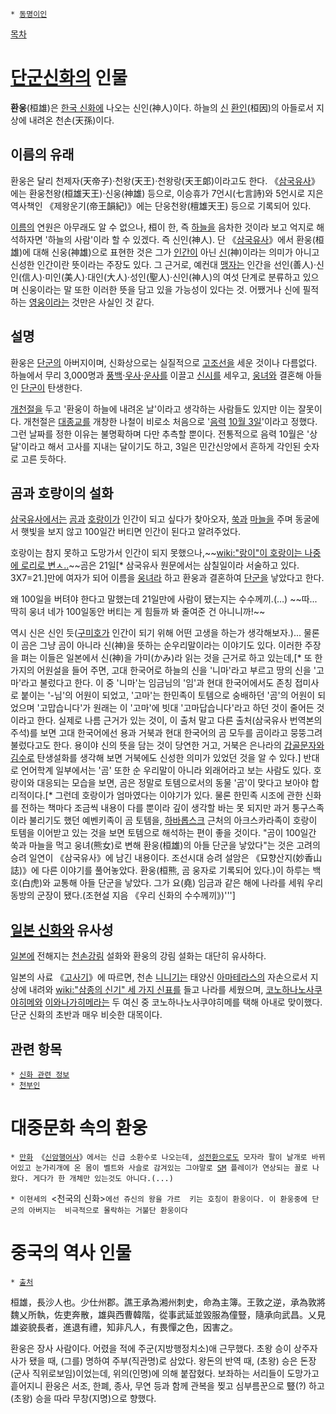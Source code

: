  * [[동명이인]]

[[목차]]

= [[단군신화]]의 인물 =
'''환웅'''(桓雄)은 [[한국 신화]]에 나오는 신인(神人)이다. 하늘의 [[신]] [[환인]](桓因)의 아들로서 지상에 내려온 천손(天孫)이다.

== 이름의 유래 ==
환웅은 달리 천제자(天帝子)·천왕(天王)·천왕랑(天王郞)이라고도 한다. 《[[삼국유사]]》에는 환웅천왕(桓雄天王)·신웅(神雄) 등으로, 이승휴가 7언시(七言詩)와 5언시로 지은 역사책인 《제왕운기(帝王韻紀)》에는 단웅천왕(檀雄天王) 등으로 기록되어 있다. 

[[이름]]의 연원은 아무래도 알 수 없으나, 桓이 한, 즉 [[하늘]]을 음차한 것이라 보고 억지로 해석하자면 '하늘의 사람'이라 할 수 있겠다. 즉 신인(神人). 단 《[[삼국유사]]》에서 환웅(桓雄)에 대해 신웅(神雄)으로 표현한 것은 그가 [[인간]]이 아닌 [[신]](神)이라는 의미가 아니고 신성한 인간이란 뜻이라는 주장도 있다. 그 근거로, 예컨대 [[맹자]]는 인간을 선인(善人)·신인(信人)·미인(美人)·대인(大人)·성인(聖人)·신인(神人)의 여섯 단계로 분류하고 있으며 신웅이라는 말 또한 이러한 뜻을 담고 있을 가능성이 있다는 것. 어쨌거나 신에 필적하는 [[영웅]]이라는 것만은 사실인 것 같다.

== 설명 ==
환웅은 [[단군]]의 아버지이며, 신화상으로는 실질적으로 [[고조선]]을 세운 것이나 다름없다. 하늘에서 무리 3,000명과 [[풍백]]·[[우사]]·[[운사]]를 이끌고 [[신시]]를 세우고, [[웅녀]]와 결혼해 아들인 [[단군]]이 탄생한다.

[[개천절]]을 두고 '환웅이 하늘에 내려온 날'이라고 생각하는 사람들도 있지만 이는 잘못이다. 개천절은 [[대종교]]를 개창한 나철이 비로소 처음으로 '[[음력]] [[10월 3일]]'이라고 정했다. 그런 날짜를 정한 이유는 불명확하며 다만 추측할 뿐이다. 전통적으로 음력 10월은 '상달'이라고 해서 고사를 지내는 달이기도 하고, 3일은 민간신앙에서 흔하게 각인된 숫자로 고른 듯하다.

== 곰과 호랑이의 설화 ==
[[삼국유사]]에서는 [[곰]]과 [[호랑이]]가 인간이 되고 싶다가 찾아오자, [[쑥]]과 [[마늘]]을 주며 동굴에서 햇빛을 보지 않고 100일간 버티면 인간이 된다고 알려주었다.

호랑이는 참지 못하고 도망가서 인간이 되지 못했으나,~~[[wiki:"랑이"이 호랑이는 나중에 로리로 변ㅅ..]]~~곰은 21일[* 삼국유사 원문에서는 삼칠일이라 서술하고 있다. 3X7=21.]만에 여자가 되어 이름을 [[웅녀]]라 하고 환웅과 결혼하여 [[단군]]을 낳았다고 한다.

왜 100일을 버텨야 한다고 말했는데 21일만에 사람이 됐는지는 수수께끼.(…) ~~따... 딱히 웅녀 네가 100일동안 버티는 게 힘들까 봐 줄여준 건 아니니까!~~

역시 신은 신인 듯([[구미호]]가 인간이 되기 위해 어떤 고생을 하는가 생각해보자.)... 물론 이 곰은 그냥 곰이 아니라 신(神)을 뜻하는 순우리말이라는 이야기도 있다. 이러한 주장을 펴는 이들은 일본에서 신(神)을 가미(かみ)라 읽는 것을 근거로 하고 있는데,[* 또 한 가지의 어원설을 들어 주면, 고대 한국어로 하늘의 신을 '니마'라고 부르고 땅의 신을 '고마'라고 불렀다고 한다. 이 중 '니마'는 임금님의 '임'과 현대 한국어에서도 존칭 접미사로 붙이는 '-님'의 어원이 되었고, '고마'는 한민족이 토템으로 숭배하던 '곰'의 어원이 되었으며 '고맙습니다'가 원래는 이 '고마'에 빗대 '고마답습니다'라고 하던 것이 줄어든 것이라고 한다. 실제로 나름 근거가 있는 것이, 이 출처 말고 다른 출처(삼국유사 번역본의 주석)를 보면 고대 한국어에선 용과 거북과 현대 한국어의 곰 모두를 곰이라고 뭉뚱그려 불렀다고도 한다. 용이야 신의 뜻을 담는 것이 당연한 거고, 거북은 은나라의 [[갑골문자]]와 [[김수로]] 탄생설화를 생각해 보면 거북에도 신성한 의미가 있었던 것을 알 수 있다.] 반대로 언어학계 일부에서는 '곰' 또한 순 우리말이 아니라 외래어라고 보는 사람도 있다. 호랑이와 대응되는 모습을 보면, 곰은 정말로 토템으로서의 동물 '곰'이 맞다고 보아야 합리적이다.[* 그런데 호랑이가 엄마였다는 이야기가 있다. 물론 한민족 시조에 관한 신화를 전하는 책마다 조금씩 내용이 다를 뿐이라 깊이 생각할 바는 못 되지만 과거 퉁구스족이라 불리기도 했던 예벤키족이 곰 토템을, [[하바롭스크]] 근처의 아크스카라족이 호랑이 토템을 이어받고 있는 것을 보면 토템으로 해석하는 편이 좋을 것이다. "곰이 100일간 쑥과 마늘을 먹고 웅녀(熊女)로 변해 환웅(桓雄)의 아들 단군을 낳았다"는 것은 고려의 승려 일연이 《삼국유사》에 남긴 내용이다. 조선시대 승려 설암은 《묘향산지(妙香山誌)》에 다른 이야기를 풀어놓았다. 환웅(桓熊, 곰 웅자로 기록되어 있다.)이 하루는 백호(白虎)와 교통해 아들 단군을 낳았다. 그가 요(堯) 임금과 같은 해에 나라를 세워 우리 동방의 군장이 됐다.(조현설 지음 《우리 신화의 수수께끼》)''']

== [[일본 신화]]와 유사성 ==
[[일본]]에 전해지는 [[천손강림]] 설화와 환웅의 강림 설화는 대단히 유사하다.

일본의 사료 《[[고사기]]》에 따르면, 천손 [[니니기]]는 태양신 [[아마테라스]]의 자손으로서 지상에 내려와 [[wiki:"삼종의 신기" 세 가지 신표]]를 들고 나라를 세웠으며, [[코노하나노사쿠야히메]]와 [[이와나가히메]]라는 두 여신 중 코노하나노사쿠야히메를 택해 아내로 맞이했다. 단군 신화의 초반과 매우 비슷한 대목이다.

== 관련 항목 ==
 * [[신화 관련 정보]]
 * [[천부인]]

= 대중문화 속의 환웅 =
 * [[만화]] 《[[신암행어사]]》에서는 신급 소환수로 나오는데, [[성전환]]으로도 모자라 팔이 날개로 바뀌어있고 눈가리개에 온 몸이 벨트와 사슬로 감겨있는 그야말로 [[SM]] 플레이가 연상되는 꼴로 나왔다. 게다가 한 개체만 있는것도 아니다.(...)

 * 이현세의 <천국의 신화>에선 쥬신의 왕을 가르  키는 호칭이 환웅이다. 이 환웅중에 단군의 아버지는  비극적으로 몰락하는 거불단 환웅이다

= 중국의 역사 인물 =
 * [http://zh.wikisource.org/wiki/%E6%99%89%E6%9B%B8/%E5%8D%B7089#.E6.A1.93.E9.9B.84 출처]
桓雄，長沙人也。少仕州郡。譙王承為湘州刺史，命為主簿。王敦之逆，承為敦將魏乂所執，佐吏奔散，雄與西曹韓階，從事武延並毀服為僮豎，隨承向武昌。乂見雄姿貌長者，進退有禮，知非凡人，有畏憚之色，因害之。

환웅은 장사 사람이다. 어렸을 적에 주군(지방행정치소)애 근무했다. 초왕 승이 상주자사가 됐을 때, (그를) 명하여 주부(직관명)로 삼았다. 왕돈의 반역 때, (초왕) 승은 돈장(군사 직위로보임)이었는데, 위의(인명)에 의해 붙잡혔다. 보좌하는 서리들이 도망가고 흩어지니 환웅은 서조, 한폐, 종사, 무연 등과 함께 관복을 찢고 심부름꾼으로 豎(?) 하고 (초왕) 승을 따라 무창(지명)으로 향했다. 
